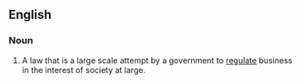 ==English==

===Noun===
{{en-noun|head=[[red]] [[letter]] [[law]]}}

# A law that is a large scale attempt by a government to [[regulate]] business in the interest of society at large.